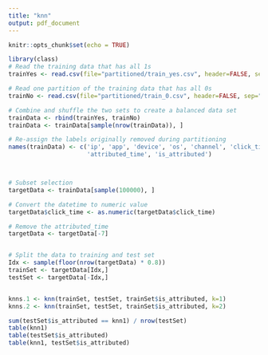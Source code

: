 ```yaml
---
title: "knn"
output: pdf_document
---
```



```r
knitr::opts_chunk$set(echo = TRUE)
```



```r
library(class)
# Read the training data that has all 1s
trainYes <- read.csv(file="partitioned/train_yes.csv", header=FALSE, sep=",")

# Read one partition of the training data that has all 0s
trainNo <- read.csv(file="partitioned/train_0.csv", header=FALSE, sep=",")
```


```r
# Combine and shuffle the two sets to create a balanced data set
trainData <- rbind(trainYes, trainNo) 
trainData <- trainData[sample(nrow(trainData)), ] 

# Re-assign the labels originally removed during partitioning
names(trainData) <- c('ip', 'app', 'device', 'os', 'channel', 'click_time', 
                      'attributed_time', 'is_attributed')



# Subset selection
targetData <- trainData[sample(100000), ] 

# Convert the datetime to numeric value
targetData$click_time <- as.numeric(targetData$click_time)  

# Remove the attributed_time
targetData <- targetData[-7]


# Split the data to training and test set
Idx <- sample(floor(nrow(targetData) * 0.8))
trainSet <- targetData[Idx,]
testSet <- targetData[-Idx,]


knns.1 <- knn(trainSet, testSet, trainSet$is_attributed, k=1)  
knns.2 <- knn(trainSet, testSet, trainSet$is_attributed, k=2)  


```

```r
sum(testSet$is_attributed == knn1) / nrow(testSet)
table(knn1)
table(testSet$is_attributed)
table(knn1, testSet$is_attributed)
```